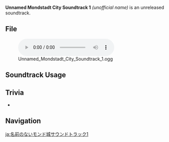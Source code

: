 {{Soundtrack Infobox
|type       = Unreleased Soundtracks
|audio      = Unnamed Mondstadt City Soundtrack 1.ogg
}}
'''Unnamed Mondstadt City Soundtrack 1''' ''(unofficial name)'' is an unreleased soundtrack.

==File==
[[File:Unnamed Mondstadt City Soundtrack 1.ogg|600px]]

==Soundtrack Usage==
{{Soundtrack Usage
|location = Mondstadt City//night
}}

==Trivia==
* {{Transclude|Midnight in Mondstadt|MidnightMondLeitmotif|section=1}}

==Navigation==
{{Soundtrack Navbox|Unreleased}}

[[ja:名前のないモンド城サウンドトラック1]]